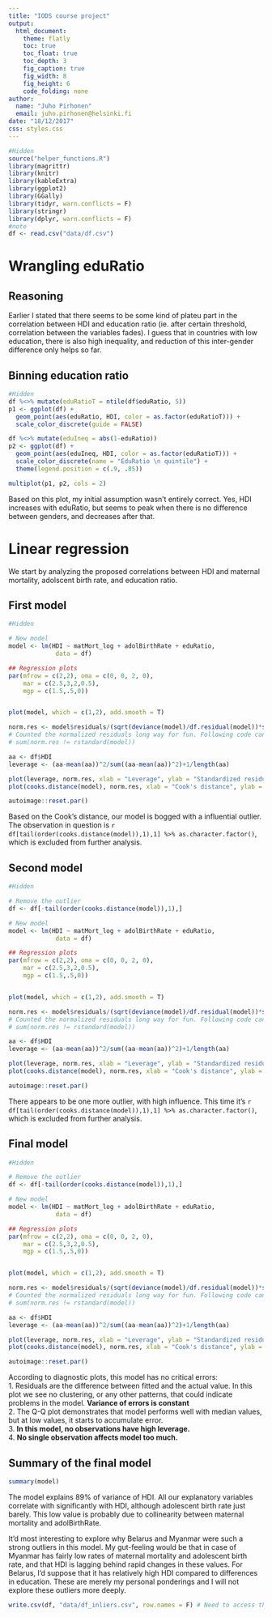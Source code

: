 ```yaml
---
title: "IODS course project"
output:
  html_document:
    theme: flatly
    toc: true
    toc_float: true
    toc_depth: 3
    fig_caption: true
    fig_width: 8
    fig_height: 6
    code_folding: none
author: 
  name: "Juho Pirhonen"
  email: juho.pirhonen@helsinki.fi
date: "18/12/2017"
css: styles.css
---
```

<script src=showCodePanel.js type="text/javascript" character="UTF-8"></script>
```r
#Hidden
source("helper_functions.R")
library(magrittr)
library(knitr)
library(kableExtra)
library(ggplot2)
library(GGally)
library(tidyr, warn.conflicts = F)
library(stringr)
library(dplyr, warn.conflicts = F)
#note
df <- read.csv("data/df.csv")
```
# Wrangling eduRatio
## Reasoning
Earlier I stated that there seems to be some kind of plateu part in the correlation between HDI and education ratio (ie. after certain threshold, correlation between the variables fades). I guess that in countries with low education, there is also high inequality, and reduction of this inter-gender difference only helps so far.

## Binning education ratio
```r
#Hidden
df %<>% mutate(eduRatioT = ntile(df$eduRatio, 5))
p1 <- ggplot(df) + 
  geom_point(aes(eduRatio, HDI, color = as.factor(eduRatioT))) +
  scale_color_discrete(guide = FALSE)

df %<>% mutate(eduIneq = abs(1-eduRatio))
p2 <- ggplot(df) + 
  geom_point(aes(eduIneq, HDI, color = as.factor(eduRatioT))) +
  scale_color_discrete(name = "EduRatio \n quintile") +
  theme(legend.position = c(.9, .85))

multiplot(p1, p2, cols = 2)
```

Based on this plot, my initial assumption wasn't entirely correct. Yes, HDI increases with eduRatio, but seems to peak when there is no difference between genders, and decreases after that. 

# Linear regression
We start by analyzing the proposed correlations between HDI and maternal mortality, adolscent birth rate, and education ratio. 

## First model
```R
#Hidden

# New model
model <- lm(HDI ~ matMort_log + adolBirthRate + eduRatio, 
             data = df)

## Regression plots
par(mfrow = c(2,2), oma = c(0, 0, 2, 0), 
    mar = c(2.5,3,2,0.5), 
    mgp = c(1.5,.5,0))


plot(model, which = c(1,2), add.smooth = T)

norm.res <- model$residuals/(sqrt(deviance(model)/df.residual(model))*sqrt(1-hatvalues(model)))
# Counted the normalized residuals long way for fun. Following code can be used to check results
# sum(norm.res != rstandard(model))

aa <- df$HDI
leverage <- (aa-mean(aa))^2/sum((aa-mean(aa))^2)+1/length(aa)

plot(leverage, norm.res, xlab = "Leverage", ylab = "Standardized residuals")
plot(cooks.distance(model), norm.res, xlab = "Cook's distance", ylab = "Standardized residuals")
```
```r
autoimage::reset.par()
```

Based on the Cook's distance, our model is bogged with a influential outlier. The observation in question is `r df[tail(order(cooks.distance(model)),1),1] %>% as.character.factor()`, which is excluded from further analysis. 

## Second model
```R
#Hidden

# Remove the outlier
df <- df[-tail(order(cooks.distance(model)),1),]

# New model
model <- lm(HDI ~ matMort_log + adolBirthRate + eduRatio, 
             data = df)

## Regression plots
par(mfrow = c(2,2), oma = c(0, 0, 2, 0), 
    mar = c(2.5,3,2,0.5), 
    mgp = c(1.5,.5,0))


plot(model, which = c(1,2), add.smooth = T)

norm.res <- model$residuals/(sqrt(deviance(model)/df.residual(model))*sqrt(1-hatvalues(model)))
# Counted the normalized residuals long way for fun. Following code can be used to check results
# sum(norm.res != rstandard(model))

aa <- df$HDI
leverage <- (aa-mean(aa))^2/sum((aa-mean(aa))^2)+1/length(aa)

plot(leverage, norm.res, xlab = "Leverage", ylab = "Standardized residuals")
plot(cooks.distance(model), norm.res, xlab = "Cook's distance", ylab = "Standardized residuals")
```
```r
autoimage::reset.par()
```

There appears to be one more outlier, with high influence. This time it's `r df[tail(order(cooks.distance(model)),1),1] %>% as.character.factor()`, which is excluded from further analysis. 

## Final model
```R
#Hidden

# Remove the outlier
df <- df[-tail(order(cooks.distance(model)),1),]

# New model
model <- lm(HDI ~ matMort_log + adolBirthRate + eduRatio, 
             data = df)

## Regression plots
par(mfrow = c(2,2), oma = c(0, 0, 2, 0), 
    mar = c(2.5,3,2,0.5), 
    mgp = c(1.5,.5,0))


plot(model, which = c(1,2), add.smooth = T)

norm.res <- model$residuals/(sqrt(deviance(model)/df.residual(model))*sqrt(1-hatvalues(model)))
# Counted the normalized residuals long way for fun. Following code can be used to check results
# sum(norm.res != rstandard(model))

aa <- df$HDI
leverage <- (aa-mean(aa))^2/sum((aa-mean(aa))^2)+1/length(aa)

plot(leverage, norm.res, xlab = "Leverage", ylab = "Standardized residuals")
plot(cooks.distance(model), norm.res, xlab = "Cook's distance", ylab = "Standardized residuals")
```
```r
autoimage::reset.par()

```
According to diagnostic plots, this model has no critical errors:  
1. Residuals are the difference between fitted and the actual value. In this plot we see no clustering, or any other patterns, that could indicate problems in the model. **Variance of errors is constant**  
2. The Q-Q plot demonstrates that model performs well with median values, but at low values, it starts to accumulate error.  
3.  **In this model, no observations have high leverage.**  
4.  **No single observation affects model too much.**  

## Summary of the final model
```r
summary(model)
```


The model explains 89% of variance of HDI. All our explanatory variables correlate with significantly with HDI, although adolescent birth rate just barely. This low value is probably due to collinearity between maternal mortality and adolBirthRate. 

It'd most interesting to explore why Belarus and Myanmar were such a strong outliers in this model. My gut-feeling would be that in case of Myanmar has fairly low rates of maternal mortality and adolescent birth rate, and that HDI is lagging behind rapid changes in these values. For Belarus, I'd suppose that it has relatively high HDI compared to differences in education. These are merely my personal ponderings and I will not explore these outliers more deeply. 

```r
write.csv(df, "data/df_inliers.csv", row.names = F) # Need to access this dataframe on later .Rmds
```